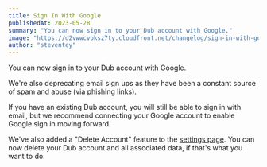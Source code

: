 ```yaml
---
title: Sign In With Google
publishedAt: 2023-05-28
summary: "You can now sign in to your Dub account with Google."
image: "https://d2vwwcvoksz7ty.cloudfront.net/changelog/sign-in-with-google.png"
author: "steventey"
---
```


You can now sign in to your Dub account with Google.

We're also deprecating email sign ups as they have been a constant source of spam and abuse (via phishing links).

If you have an existing Dub account, you will still be able to sign in with email, but we recommend connecting your Google account to enable Google sign in moving forward.

We've also added a "Delete Account" feature to the [settings page](https://app.7qr.codes/settings). You can now delete your Dub account and all associated data, if that's what you want to do.
